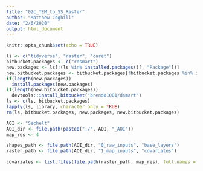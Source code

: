 ```yaml
---
title: "02c_TEM_to_SS_Raster"
author: "Matthew Coghill"
date: "2/6/2020"
output: html_document
---
```


```r
knitr::opts_chunk$set(echo = TRUE)
```

```r
ls <- c("tidyverse", "raster", "caret")
bitbucket.packages <- c("rdsmart")
new.packages <- ls[!(ls %in% installed.packages()[, "Package"])]
new.bitbucket.packages <- bitbucket.packages[!bitbucket.packages %in% installed.packages()[, "Package"]]
if(length(new.packages))
  install.packages(new.packages)
if(length(new.bitbucket.packages))
  devtools::install_bitbucket("brendo1001/dsmart")
ls <- c(ls, bitbucket.packages)
lapply(ls, library, character.only = TRUE)
rm(ls, bitbucket.packages, new.packages, new.bitbucket.packages)
```

```r
AOI <- "Sechelt"
AOI_dir <- file.path(paste0("./", AOI, "_AOI"))
map_res <- 4

shapes_path <- file.path(AOI_dir, "0_raw_inputs", "base_layers")
raster_path <- file.path(AOI_dir, "1_map_inputs", "covariates")

```


```r
covariates <- list.files(file.path(raster_path, map_res), full.names = TRUE)

```

